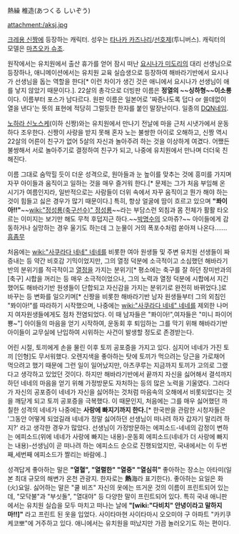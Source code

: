 熱繰 椎造(あつくる しいぞう)

attachment:/aksj.jpg

[[크레용 신짱]]에 등장하는 캐릭터. 성우는 [[타나카 카즈나리]]/[[선호제]](투니버스). 캐릭터의 모델은 [[마츠오카 슈조]].

원작에서는 유치원에서 출산 휴가를 얻어 잠시 떠난 [[요시나가 미도리]]의 대리 선생님으로 등장하나, 애니메이션에서는 유치원 교육 실습생으로 등장하여 해바라기반에서 요시나가 선생님을 돕는 역할을 한다[* 이런 차이가 생긴 것은 애니에서 요시나가 선생님이 애를 낳지 않았기 때문이다.]. 22살의 총각으로 더빙판 이름은 '''정열의 ~~싱하형~~이소룡'''이다. 이름부터 포스가 남다르다. 원판 이름은 일본어로 '짜증나도록 덥다 or 쓸데없이 열을 낸다'는 뜻의 표현에 적당히 그럴듯한 한자를 붙인 말장난이다. 일종의 [[DQN네임]].

[[노하라 신노스케]](이하 신짱)와는 유치원에서 만나기 전날에 마을 근처 시냇가에서 운동하다 조우한다. 신짱이 사랑을 받지 못해 혼자 노는 불쌍한 아이로 오해하고, 신짱 역시 22살의 어른이 친구가 없어 5살의 자신과 놀아주려 하는 것을 이상하게 여겼다. 어쨌든 불쌍해서 서로 놀아주기로 결정하여 친구가 되고, 나중에 유치원에서 만나며 더더욱 친해진다. 

이름 그대로 숨막힐 듯이 더운 성격으로, 원아들과 눈 높이를 맞추는 것에 흥미를 가지며 자꾸 아이들과 움직이고 일하는 것을 매우 즐거워 한다.[* 문제는 그가 처음 부임해 온 시기가 여름인지라, 일반적으로는 사람들이 더위 속에서 자꾸 움직이고 뭔가 해야 하는 것이 힘들고 싫은 경우가 많기 때문이다.] 특히, 항상 얼굴에 땀이 흐르고 있으며 '''"퐈이아!!"'''~~[[wiki:"정성룡(축구선수)" 정성룡]]~~라는 부담스런 외침과 몸 전체가 활활 타오르는 이미지는 보기만 해도 무척 후덥지근 하다.~~[[박명수]]의 오마쥬?~~ 아이들에게 감동하거나 실망하는 경우 울기도 하는데 그 눈물이 거의 폭포수처럼 쏟아져 나온다…….[[흠좀무]]

처음에는 [[wiki:"사쿠라다 네네" 네네]]를 비롯한 여아 원생들 및 주변 유치원 선생들이 짜증내는 등 약간 비호감 기믹이었지만, 그의 열정 덕분에 소극적이고 소심했던 해바라기 반의 분위기를 적극적이고 [[열정]]을 가지는 분위기[* 평소에는 축구를 잘 하던 장미반과의 [축구] 시합을 꺼리는 등 매우 소극적이었으나, 그의 노력과 열정 덕분에 시합에서 지긴 했어도 해바라기반 원생들이 단합되고 자신감을 가지는 분위기로 완전히 바뀌었다.]로 바꾸는 등 변화를 일으키며[* 신짱을 비롯한 해바라기반 남자 원생들부터 그의 외침인 "퐈이아!"를 따라하기 시작했으며, 나중에는 [[wiki:"사쿠라다 네네" 네네]]를 제외한 나머지 여자원생들에게도 점차 전염되었다. 이 때 남자들은 "퐈이아!",여자들은 "미니 파이어 뿅~"] 아이들의 마음을 얻기 시작하여, 운동회 후 퇴임하는 그를 막기 위해 해바라기반 아이들이 교무실에 난입하여 시위하는 사건이 발생할 정도로 존경받는다. 

어린 시절, 토끼에게 손을 물린 이후 토끼 공포증을 가지고 있다. 심지어 네네가 가진 토끼 [인형]도 무서워했다. 오렌지색을 좋아하는 탓에 토끼가 먹으려는 당근을 가로채어 먹으려고 했기 때문에 그런 일이 일어났지만, 아츠쿠루는 지금까지 토끼가 고의로 그랬다고 생각하고 있었던 것이다. 하지만 해바라기반에서 끝까지 자신을 싫어해서 결석까지 하던 네네의 마음을 얻기 위해 가정방문도 자처하는 등의 많은 노력을 기울였다. 그러다가 자신의 공포증이 네네가 자신을 싫어하는 것처럼 마음속의 오해에서 비롯되었다는 것을 깨닫게 되고 토끼 공포증을 극복했다. 이 때문인지, 처음에는 그를 매우 싫어했던 까칠한 성격의 네네가 나중에는 '''사랑에 빠지기까지 한다.'''[* 한국판을 관람한 시청자들은 '그동안 어떻게 되었길래 네네가 정말 싫어하던 선생님이 떠나려 하자 갑자기 말리려 하지?' 라고 생각한 경우가 많았다. 선생님이 가정방문하는 에피소드-네네의 감정이 변하는 에피소드(위에 네네가 사랑에 빠지는 내용)-운동회 에피소드(네네가 더 사랑에 빠지는 내용)-선생님이 곧 떠나려 하는 에피소드 순으로 진행되었지만, 국내에서는 이 두번째,세번째 에피소드가 짤리는 바람에..] 

성격답게 좋아하는 말은 '''"열혈", "열렬한" "열중" "열심히"''' 좋아하는 장소는 아타미(일본 최대 규모의 해변가 온천 관광지. 한자로는 '''熱'''海라 표기한다). 좋아하는 요일은 화(火)요일. 싫어하는 말은 "쿨 비즈" 자신의 옷에는 뜨거운 것의 이름이 프린트되어 있는데, "모닥불"과 "부싯돌", "열대야" 등 다양한 말이 프린트되어 있다. 특히 국내 애니판에서는 유치원 실습을 모두 마치고 떠나는 날에 '''"[wiki:"다비치" 안녕이라고 말하지마!!]"''' 라고 프린트 된 옷을 입었다. 사이타마현 사이타마시 오오미야 구 아파트 "카키쿠케코뽀"에 거주하고 있다. 애니에서는 유치원을 떠났지만 가끔 놀러오기도 하는 편이다.
